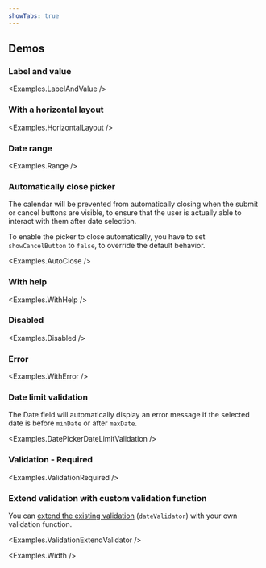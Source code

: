 ```yaml
---
showTabs: true
---
```




## Demos

<ChangeLocale
  bottom
  label="Locale used in the demos:"
  listUSLocale={true}
/>

### Label and value

<Examples.LabelAndValue />

### With a horizontal layout

<Examples.HorizontalLayout />

### Date range

<Examples.Range />

### Automatically close picker

The calendar will be prevented from automatically closing when the submit or cancel buttons are visible, to ensure that the user is actually able to interact with them after date selection.

To enable the picker to close automatically, you have to set `showCancelButton` to `false`, to override the default behavior.

<Examples.AutoClose />

### With help

<Examples.WithHelp />

### Disabled

<Examples.Disabled />

### Error

<Examples.WithError />

### Date limit validation

The Date field will automatically display an error message if the selected date is before `minDate` or after `maxDate`.

<Examples.DatePickerDateLimitValidation />

### Validation - Required

<Examples.ValidationRequired />

### Extend validation with custom validation function

You can [extend the existing validation](/uilib/extensions/forms/create-component/useFieldProps/info/#validators) (`dateValidator`) with your own validation function.

<Examples.ValidationExtendValidator />

<VisibleWhenVisualTest></VisibleWhenVisualTest>
<Examples.Width />
